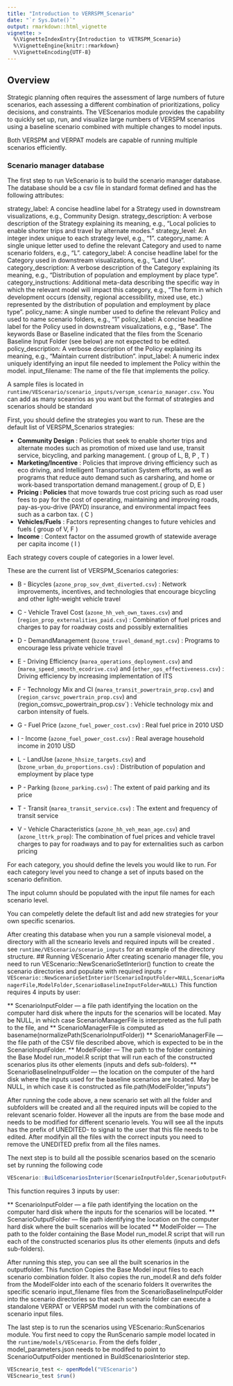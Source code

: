 ```yaml
---
title: "Introduction to VERRSPM_Scenario"
date: "`r Sys.Date()`"
output: rmarkdown::html_vignette
vignette: >
  %\VignetteIndexEntry{Introduction to VETRSPM_Scenario}
  %\VignetteEngine{knitr::rmarkdown}
  %\VignetteEncoding{UTF-8}
---
```


## Overview

Strategic planning often requires the assessment of large numbers of future scenarios, each assessing a different combination of prioritizations, policy decisions, and constraints. The VEScenarios module provides the capability to quickly set up, run, and visualize large numbers of VERSPM scenarios using a baseline scenario combined with multiple changes to model inputs. 

Both VERSPM and VERPAT models are capable of running multiple scenarios efficiently.


### Scenario manager database
The first step to run VeScenario is to build the scenario manager database. 
The database should be a csv file in standard format defined and has the following attributes:

strategy_label: A concise headline label for a Strategy used in downstream visualizations, e.g., Community Design.
strategy_description: A verbose description of the Strategy explaining its meaning, e.g., “Local policies to enable shorter trips and travel by alternate modes.” 
strategy_level: An integer index unique to each strategy level, e.g., “1”. 
category_name: A single unique letter used to define the relevant Category and used to name scenario folders, e.g., “L”. 
category_label: A concise headline label for the Category used in downstream visualizations, e.g., “Land Use”. 
category_description: A verbose description of the Category explaining its meaning, e.g., “Distribution of population and employment by place type”. 
category_instructions: Additional meta-data describing the specific way in which the relevant model will impact this category, e.g., “The form in which development occurs (density, regional accessibility, mixed use, etc.) represented by the distribution of population and employment by place type”. 
policy_name: A single number used to define the relevant Policy and used to name scenario folders, e.g., “1”
policy_label: A concise headline label for the Policy used in downstream visualizations, e.g., “Base”. The keywords Base or Baseline indicated that the files from the Scenario Baseline Input Folder (see below) are not expected to be edited.  
policy_description: A verbose description of the Policy explaining its meaning, e.g., “Maintain current distribution”. 
input_label: A numeric index uniquely identifying an input file needed to implement the Policy within the model. 
input_filename: The name of the file that implements the policy.

A sample files is located in `runtime/VEScenario/scenario_inputs/verspm_scenario_manager.csv`. You can 
add as many sceanrios as you want but the format of strategies and scenarios should be standard

First, you should define the strategies you want to run. These are the default list of VERSPM_Scenarios strategies:


* **Community Design** :  Policies that seek to enable shorter trips and alternate modes such as promotion of mixed use land use, transit service, bicycling, and parking management. ( group of L, B, P , T ) 
* **Marketing/Incentive** : Policies that improve driving efficiency such as eco driving, and Intelligent Transportation System efforts, as well as programs that reduce auto demand such as carsharing, and home or work-based transportation demand management.( group of D, E ) 
* **Pricing : Policies** that move towards true cost pricing such as road user fees to pay for the cost of operating, maintaining and improving roads, pay-as-you-drive (PAYD) insurance, and environmental impact fees such as a carbon tax. ( C )
* **Vehicles/Fuels** : Factors representing changes to future vehicles and fuels ( group of V, F ) 
* **Income** : Context factor on the assumed growth of statewide average per capita income ( I )

Each strategy covers couple of categories in a lower level.

These are the current list of VERSPM_Scenarios categories:

  - B - Bicycles (`azone_prop_sov_dvmt_diverted.csv`) : Network improvements, incentives, and technologies that encourage bicycling and other light-weight vehicle travel

  - C - Vehicle Travel Cost (`azone_hh_veh_own_taxes.csv`) and (`region_prop_externalities_paid.csv`) : Combination of fuel prices and charges to pay for roadway costs and possibly externalities

  - D - DemandManagement (`bzone_travel_demand_mgt.csv`) : Programs to encourage less private vehicle travel

  - E - Driving Efficiency (`marea_operations_deployment.csv`) and (`marea_speed_smooth_ecodrive.csv`) and (`other_ops_effectiveness.csv`) : Driving efficiency by increasing implementation of ITS

  - F - Technology Mix and CI (`marea_transit_powertrain_prop.csv`) and (`region_carsvc_powertrain_prop.csv`) and (region_comsvc_powertrain_prop.csv`) : Vehicle technology mix and carbon intensity of fuels.

  - G - Fuel Price (`azone_fuel_power_cost.csv`) : Real fuel price in 2010 USD

  - I - Income (`azone_fuel_power_cost.csv`) : Real average household income in 2010 USD

  - L - LandUse (`azone_hhsize_targets.csv`) and (`bzone_urban_du_proportions.csv`) : Distribution of population and employment by place type

  - P - Parking (`bzone_parking.csv`) : The extent of paid parking and its price

  - T - Transit (`marea_transit_service.csv`) : The extent and frequency of transit service

  - V - Vehicle Characteristics (`azone_hh_veh_mean_age.csv`) and (`azone_lttrk_prop`): The combination of fuel prices and vehicle travel charges to pay for roadways and to pay for externalities such as carbon pricing

 For each category, you should define the levels you would like to run. For each category level you need to change a set of inputs based on the scenario definition. 
 
 The input column should be populated with the input file names for each scenario level.

You can compeletly delete the default list and add new strategies for your own specific scenarios.

After creating this database when you run a sample visioneval model, a directory with all the scneario levels and required inputs will be created . see `runtime/VEScenario/scenario_inputs` for an example of the directory structure.
## Running VEScenario
After creating scenario manager file, you need to run VEScenario::NewScenarioSetInterior() function to 
create the scenario directories and populate with required inputs
                                                                                                        ```r
VEScenario::NewScenarioSetInterior(ScenarioInputFolder=NULL,ScenarioManagerFile,ModelFolder,ScenarioBaselineInputFolder=NULL)
```                                                                                                     This function requires 4 inputs by user:

** ScenarioInputFolder — a file path identifying the location on the computer hard disk where the inputs for the scenarios will be located.
May be NULL, in which case ScenarioManagerFile is interpreted as the full path to the file, and ** ScenarioManagerFile is computed as basename(normalizePath(ScenarioInputFolder))
** ScenarioManagerFile — the file path of the CSV file described above, which is expected to be in the ScenarioInputFolder. 
** ModelFolder — The path to the folder containing the Base Model run_model.R  script that will run each of the constructed scenarios plus its other elements (inputs and defs sub-folders).
** ScenarioBaselineInputFolder — the location on the computer of the hard disk where the inputs used for the baseline scenarios are located.
May be NULL, in which case it is constructed as file.path(ModelFolder,”inputs”)



After running the code above, a new scenario set with all the folder and subfolders will be created and 
all the required inputs will be copied to the relevant scenario folder. However all the inputs are from the base mode and needs to be modified for different scenario levels. You will see all the inputs has the prefix of UNEDITED- to signal to the user that this file needs to be edited. After modifyin all the files with the correct inputs you need to remove the UNEDITED prefix from all the files names.


The next step is to build all the possible scenarios based on the scenario set by running the following code

```r
VEScenario::BuildScenariosInterior(ScenarioInputFolder,ScenarioOutputFolder,ModelFolder)
```

This function requires 3 inputs by user:

** ScenarioInputFolder — a file path identifying the location on the computer hard disk where the inputs for the scenarios will be located.
** ScenarioOutputFolder — file path identifying the location on the computer hard disk where the built scenarios will be located
** ModelFolder — The path to the folder containing the Base Model run_model.R  script that will run each of the constructed scenarios plus its other elements (inputs and defs sub-folders).

After running this step, you can see all the built scenarios in the outputfolder. This function Copies the Base Model input files to each scenario combination folder. It also copies the run_model.R and defs folder from the ModelFolder into each of the scenario folders 
It overwrites the specific scenario input_filename files from the ScenarioBaselineInputFolder into the scenario directories so that each scenario folder can execute a standalone VERPAT or VERPSM model run with the combinations of scenario input files.


The last step is to run the scenarios using VEScenario::RunScenarios module. You first need
to copy the RunScenario sample model located in the  `runtime/models/VEScenario`. From the defs folder ,
model_parameters.json needs to be modifed to point to ScenarioOutputFolder mentioned in BuildScenariosInterior step.

```r
VEScneario_test <- openModel("VEScenario")
VEScneario_test $run()
```
